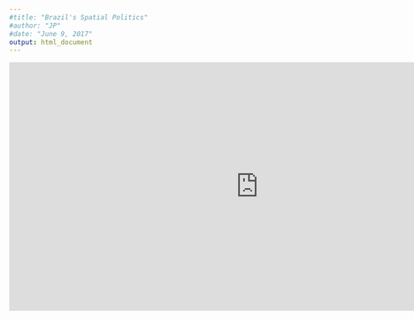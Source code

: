 ```yaml
---
#title: "Brazil's Spatial Politics"
#author: "JP"
#date: "June 9, 2017"
output: html_document
---
```


<iframe src="http://200.18.49.110:3838/spatial2/" style="border: none; width: 900px; height: 450px"></iframe>